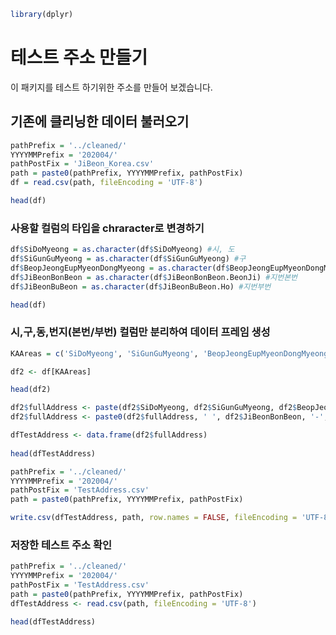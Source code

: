 ```r
library(dplyr)
```


# 테스트 주소 만들기

이 패키지를 테스트 하기위한 주소를 만들어 보겠습니다.

## 기존에 클리닝한 데이터 불러오기

```r
pathPrefix = '../cleaned/'
YYYYMMPrefix = '202004/'
pathPostFix = 'JiBeon_Korea.csv'
path = paste0(pathPrefix, YYYYMMPrefix, pathPostFix)
df = read.csv(path, fileEncoding = 'UTF-8')

head(df)
```

### 사용할 컬럼의 타입을 chraracter로 변경하기
```r
df$SiDoMyeong = as.character(df$SiDoMyeong) #시, 도
df$SiGunGuMyeong = as.character(df$SiGunGuMyeong) #구
df$BeopJeongEupMyeonDongMyeong = as.character(df$BeopJeongEupMyeonDongMyeong) #동
df$JiBeonBonBeon = as.character(df$JiBeonBonBeon.BeonJi) #지번본번
df$JiBeonBuBeon = as.character(df$JiBeonBuBeon.Ho) #지번부번

head(df)
```

### 시,구,동,번지(본번/부번) 컬럼만 분리하여 데이터 프레임 생성

```r
KAAreas = c('SiDoMyeong', 'SiGunGuMyeong', 'BeopJeongEupMyeonDongMyeong', 'JiBeonBonBeon', 'JiBeonBuBeon')

df2 <- df[KAAreas]

head(df2)
```



```r
df2$fullAddress <- paste(df2$SiDoMyeong, df2$SiGunGuMyeong, df2$BeopJeongEupMyeonDongMyeong)
df2$fullAddress <- paste0(df2$fullAddress, ' ', df2$JiBeonBonBeon, '-', df2$JiBeonBuBeon)

dfTestAddress <- data.frame(df2$fullAddress)
 
head(dfTestAddress)
```


```r
pathPrefix = '../cleaned/'
YYYYMMPrefix = '202004/'
pathPostFix = 'TestAddress.csv'
path = paste0(pathPrefix, YYYYMMPrefix, pathPostFix)

write.csv(dfTestAddress, path, row.names = FALSE, fileEncoding = 'UTF-8')
```

### 저장한 테스트 주소 확인

```r
pathPrefix = '../cleaned/'
YYYYMMPrefix = '202004/'
pathPostFix = 'TestAddress.csv'
path = paste0(pathPrefix, YYYYMMPrefix, pathPostFix)
dfTestAddress <- read.csv(path, fileEncoding = 'UTF-8')

head(dfTestAddress)
```
